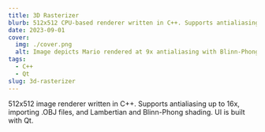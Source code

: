```yaml
---
title: 3D Rasterizer
blurb: 512x512 CPU-based renderer written in C++. Supports antialiasing and multiple shading models.
date: 2023-09-01
cover:
  img: ./cover.png
  alt: Image depicts Mario rendered at 9x antialiasing with Blinn-Phong shading applied.
tags:
  - C++
  - Qt
slug: 3d-rasterizer
---
```


512x512 image renderer written in C++. Supports antialiasing up to 16x, importing .OBJ files, and Lambertian and Blinn-Phong shading. UI is built with Qt.